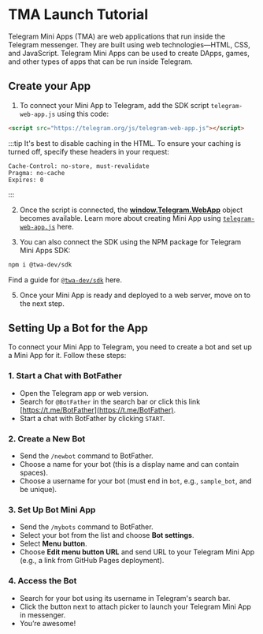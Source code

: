 # TMA Launch Tutorial

Telegram Mini Apps (TMA) are web applications that run inside the Telegram messenger. They are built using web technologies—HTML, CSS, and JavaScript. Telegram Mini Apps can be used to create DApps, games, and other types of apps that can be run inside Telegram.

## Create your App

1. To connect your Mini App to Telegram, add the SDK script `telegram-web-app.js` using this code:

```html
<script src="https://telegram.org/js/telegram-web-app.js"></script>
```
:::tip
It's best to disable caching in the HTML. To ensure your caching is turned off, specify these headers in your request:

```curl
Cache-Control: no-store, must-revalidate
Pragma: no-cache
Expires: 0
```
:::

2. Once the script is connected, the **[window.Telegram.WebApp](https://core.telegram.org/bots/webapps#initializing-web-apps)** object becomes available. Learn more about creating Mini App using [`telegram-web-app.js`](/v3/guidelines/dapps/tma/tutorials/app-examples#basic-tma-example) here.

3. You can also connect the SDK using the NPM package for Telegram Mini Apps SDK:

```bash npm2yarn
npm i @twa-dev/sdk
```

Find a guide for [`@twa-dev/sdk`](/v3/guidelines/dapps/tma/tutorials/app-examples#modern-tma-example ) here.

5. Once your Mini App is ready and deployed to a web server, move on to the next step.

## Setting Up a Bot for the App

To connect your Mini App to Telegram, you need to create a bot and set up a Mini App for it. Follow these steps:

### 1. Start a Chat with BotFather

- Open the Telegram app or web version.
- Search for `@BotFather` in the search bar or click this link [https://t.me/BotFather](https://t.me/BotFather).
- Start a chat with BotFather by clicking `START`.

### 2. Create a New Bot

- Send the `/newbot` command to BotFather.
- Choose a name for your bot (this is a display name and can contain spaces).
- Choose a username for your bot (must end in `bot`, e.g., `sample_bot`, and be unique).

### 3. Set Up Bot Mini App

- Send the `/mybots` command to BotFather.
- Select your bot from the list and choose **Bot settings**.
- Select **Menu button**.
- Choose **Edit menu button URL** and send URL to your Telegram Mini App (e.g., a link from GitHub Pages deployment).

### 4. Access the Bot

- Search for your bot using its username in Telegram's search bar.
- Click the button next to attach picker to launch your Telegram Mini App in messenger.
- You’re awesome!
